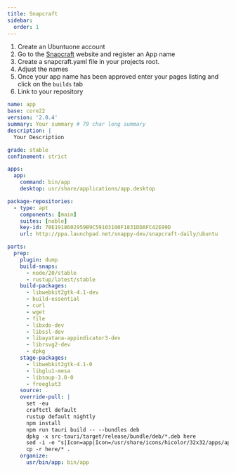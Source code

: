 ```yaml
---
title: Snapcraft
sidebar:
  order: 1
---
```

1. Create an Ubuntuone account
2. Go to the [Snapcraft](https://snapcraft.io) website and register an App name
3. Create a snapcraft.yaml file in your projects root.
4. Adjust the names
5. Once your app name has been approved enter your pages listing and click on the `builds` tab
6. Link to your repository

```yaml
name: app
base: core22
version: '2.0.4'
summary: Your summary # 79 char long summary
description: |
  Your Description

grade: stable
confinement: strict

apps:
  app:
    command: bin/app
    desktop: usr/share/applications/app.desktop

package-repositories:
  - type: apt
    components: [main]
    suites: [noble]
    key-id: 78E1918602959B9C59103100F1831DDAFC42E99D
    url: http://ppa.launchpad.net/snappy-dev/snapcraft-daily/ubuntu

parts:
  prep:
    plugin: dump
    build-snaps:
      - node/20/stable
      - rustup/latest/stable
    build-packages:
      - libwebkit2gtk-4.1-dev
      - build-essential 
      - curl 
      - wget 
      - file 
      - libxdo-dev 
      - libssl-dev 
      - libayatana-appindicator3-dev 
      - librsvg2-dev
      - dpkg
    stage-packages:
      - libwebkit2gtk-4.1-0
      - libglu1-mesa
      - libsoup-3.0-0
      - freeglut3
    source: .
    override-pull: |
      set -eu
      craftctl default
      rustup default nightly
      npm install
      npm run tauri build -- --bundles deb
      dpkg -x src-tauri/target/release/bundle/deb/*.deb here
      sed -i -e "s|Icon=app|Icon=/usr/share/icons/hicolor/32x32/apps/app.png|g" here/usr/share/applications/app.desktop
      cp -r here/* .
    organize:
      usr/bin/app: bin/app
```
